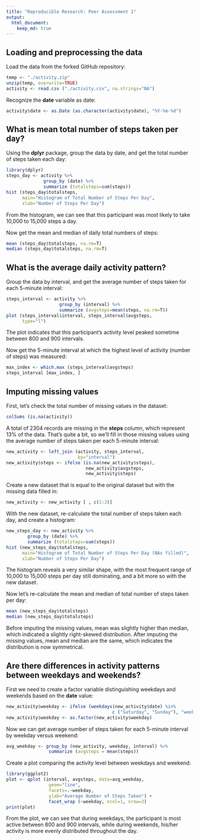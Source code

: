 ```yaml
---
title: "Reproducible Research: Peer Assessment 1"
output: 
  html_document:
    keep_md: true
---
```



## Loading and preprocessing the data  
Load the data from the forked GitHub repository:  
```r
temp <- "./activity.zip"
unzip(temp, overwrite=TRUE)
activity <- read.csv ("./activity.csv", na.strings="NA")
```

Recognize the **date** variable as date:  
```r
activity$date <- as.Date (as.character(activity$date), "%Y-%m-%d")
```

## What is mean total number of steps taken per day?  
Using the **dplyr** package, group the data by date, and get the total number of steps taken each day:  
```r
library(dplyr)
steps_day <- activity %>%
              group_by (date) %>%
              summarize (totalsteps=sum(steps))
hist (steps_day$totalsteps, 
      main="Histogram of Total Number of Steps Per Day", 
      xlab="Number of Steps Per Day")
```

From the histogram, we can see that this participant was most likely to take 10,000 to 15,000 steps a day.   

Now get the mean and median of daily total numbers of steps:  
```r
mean (steps_day$totalsteps, na.rm=T)
median (steps_day$totalsteps, na.rm=T)
```

## What is the average daily activity pattern?  
Group the data by interval, and get the average number of steps taken for each 5-minute interval:  
```r
steps_interval <- activity %>%
                    group_by (interval) %>%
                    summarize (avgsteps=mean(steps, na.rm=T))
plot (steps_interval$interval, steps_interval$avgsteps, 
      type="l")
```

The plot indicates that this participant's activity level peaked sometime between 800 and 900 intervals.  

Now get the 5-minute interval at which the highest level of activity (number of steps) was measured:  
```r
max_index <- which.max (steps_interval$avgsteps)
steps_interval [max_index, ]
```

## Imputing missing values  
First, let's check the total number of missing values in the dataset:  
```r
colSums (is.na(activity))
```

A total of 2304 records are missing in the **steps** column, which represent 13% of the data. That's quite a bit, so we'll fill in those missing values using the average number of steps taken per each 5-minute interval:  
```r
new_activity <- left_join (activity, steps_interval, 
                           by="interval")
new_activity$steps <- ifelse (is.na(new_activity$steps), 
                              new_activity$avgsteps, 
                              new_activity$steps)
```

Create a new dataset that is equal to the original dataset but with the missing data filled in:  
```r
new_activity <- new_activity [ , c(1:3)]
```

With the new dataset, re-calculate the total number of steps taken each day, and create a histogram:  
```r
new_steps_day <- new_activity %>%
        group_by (date) %>%
        summarize (totalsteps=sum(steps))
hist (new_steps_day$totalsteps, 
      main="Histogram of Total Number of Steps Per Day (NAs filled)", 
      xlab="Number of Steps Per Day")
```

The histogram reveals a very similar shape, with the most frequent range of 10,000 to 15,000 steps per day still dominating, and a bit more so with the new dataset.  

Now let's re-calculate the mean and median of total number of steps taken per day:  
```r
mean (new_steps_day$totalsteps)
median (new_steps_day$totalsteps)
```

Before imputing the missing values, mean was slightly higher than median, which indicated a slightly right-skewed distribution. 
After imputing the missing values, mean and median are the same, which indicates the distribution is now symmetrical.  

## Are there differences in activity patterns between weekdays and weekends?  
First we need to create a factor variable distinguishing weekdays and weekends based on the **date** value:  
```r
new_activity$weekday <- ifelse (weekdays(new_activity$date) %in% 
                                        c ("Saturday", "Sunday"), "weekend", "weekday")
new_activity$weekday <- as.factor(new_activity$weekday)
```

Now we can get average number of steps taken for each 5-minute interval by weekday versus weekend:  
```r
avg_weekday <- group_by (new_activity, weekday, interval) %>% 
                summarize (avgsteps = mean(steps))
```

Create a plot comparing the activity level between weekdays and weekend:  
```r
library(ggplot2)
plot <- qplot (interval, avgsteps, data=avg_weekday, 
                geom="line", 
                facets=.~weekday, 
                ylab="Average Number of Steps Taken") +
                facet_wrap (~weekday, ncol=1, nrow=2)
print(plot)   
```

From the plot, we can see that during weekdays, the participant is most active between 800 and 900 intervals, while during weekends, his/her activity is more evenly distributed throughout the day.  

